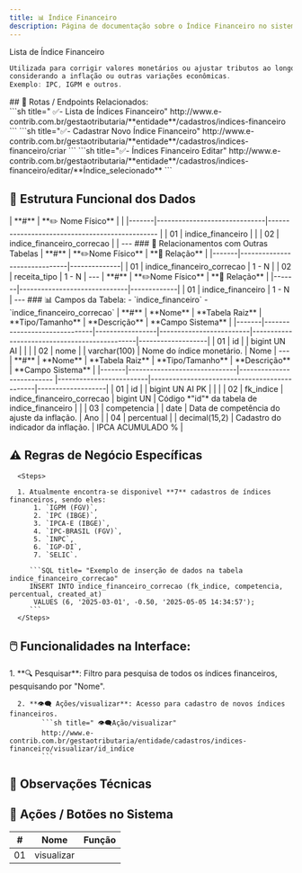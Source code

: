 ```yaml
---
title: 📊 Índice Financeiro
description: Página de documentação sobre o Índice Financeiro no sistema e-Contrib.
---
```



<Aside type="tip" title="Descrição Funcional">

Lista de Índice Financeiro 

```js
Utilizada para corrigir valores monetários ou ajustar tributos ao longo do tempo, 
considerando a inflação ou outras variações econômicas.  
Exemplo: IPC, IGPM e outros.
```
</Aside>
## 🔁 Rotas / Endpoints Relacionados:
<br/>
<Tabs>
  <TabItem label="Lista de Índices Financeiro" icon="setting">
   ```sh title=" ✅- Lista de Índices Financeiro"
   http://www.e-contrib.com.br/gestaotributaria/**entidade**/cadastros/indices-financeiro
   ```
  </TabItem>
  <TabItem label="Cadastrar Novo" icon="add-document">
   ```sh title="✅- Cadastrar Novo Índice Financeiro"
   http://www.e-contrib.com.br/gestaotributaria/**entidade**/cadastros/indices-financeiro/criar
   ```
  </TabItem>
  <TabItem label="Índices Financeiro Editar" icon="pencil">
   ```sh title="✅- Índices Financeiro Editar"
   http://www.e-contrib.com.br/gestaotributaria/**entidade**/cadastros/indices-financeiro/editar/**Índice_selecionado**
   ```
  </TabItem>
</Tabs>

## 🧩 Estrutura Funcional dos Dados

<Card title="Tabelas sobre Indice Financeiro: " type="tip" icon="seti:db">
| **#** | **✏️ Nome Físico**              |                                                |
|-------|------------------------------|----------------------------------------------- |
| 01    | indice_financeiro            |                                                |
| 02    | indice_financeiro_correcao   | <Badge text="Tabela Relacional" size="small" />| 
</Card>
---
### 🔗 Relacionamentos com Outras Tabelas
<Card title="Tabelas Relacionadas - indice_financeiros:" type="tip" icon="seti:db">
| **#** | **✏️Nome Físico**              | **🔁 Relação**  |
|-------|------------------------------|--------------|
| 01    | indice_financeiro_correcao <Badge text="Tabela Relacional" size="small" variant="note" />   | 1 - N        |
| 02    | receita_tipo  <Badge text="Tabela Relacional" size="small" variant="tip" />                | 1 - N        |
</Card>
---
<Card title="Tabelas Dependentes - indice_financeiro_correcao:" type="tip" icon="seti:db">
| **#** | **✏️Nome Físico**             | **🔁 Relação** |
|-------|------------------------------|-------------|
| 01    | indice_financeiro  <Badge text="Tabela dependente" size="small" variant="caution" />           | 1 - N       |
</Card>
---
### 📊 Campos da Tabela:
 -  `indice_financeiro`  
 - `indice_financeiro_correcao`

<Card title="Campos de indice_financeiro:" type="tip" icon="seti:db">
| **#** | **Nome**                     | **Tabela Raiz** | **Tipo/Tamanho**        | **Descrição**                                | **Campo Sistema** |
|-------|------------------------------|-----------------|-------------------------|----------------------------------------------|-------------------|
| 01    | id                           |  <Badge text="🗝️PK" size="small" variant="success" />               | bigint UN AI          |                                              |                   |
| 02    | nome                         |                 | varchar(100)            | Nome do índice monetário.                    | Nome              |
</Card>
---
<Card title="Campos de indice_financeiro_correcao" type="tip" icon="seti:db">
| **#** | **Nome**                     | **Tabela Raiz**            | **Tipo/Tamanho**        | **Descrição**                                | **Campo Sistema** |
|-------|------------------------------|--------------------------  |-------------------------|----------------------------------------------|-------------------|
| 01    | id                           |                            | bigint UN AI PK         |                                              |                   |
| 02    | fk_indice                    | indice_financeiro_correcao | bigint UN               | Código *"id"* da tabela de indice_financeiro |                   |
| 03    | competencia                  |                            | date                    | Data de competência do ajuste da inflação.   | Ano               |
| 04    | percentual                   |                            | decimal(15,2)           | Cadastro do indicador da inflação.           | IPCA ACUMULADO %  |
</Card>

## ⚠️ Regras de Negócio Específicas
      <Steps>

      1. Atualmente encontra-se disponivel **7** cadastros de índices financeiros, sendo eles:
          1. `IGPM (FGV)`,
          2. `IPC (IBGE)`,
          3. `IPCA-E (IBGE)`,
          4. `IPC-BRASIL (FGV)`,
          5. `INPC`,
          6. `IGP-DI`,
          7. `SELIC`.

         ```SQL title= "Exemplo de inserção de dados na tabela indice_financeiro_correcao"
         INSERT INTO indice_financeiro_correcao (fk_indice, competencia, percentual, created_at)
          VALUES (6, '2025-03-01', -0.50, '2025-05-05 14:34:57');
         ```
      </Steps>


## 🖱️ Funcionalidades na Interface:
   <Steps>
      1. **🔍 Pesquisar**: Filtro para pesquisa de todos os índices financeiros, pesquisando por "Nome".
         
      2. **👁️‍🗨️ Ações/visualizar**: Acesso para cadastro de novos índices financeiros.
            ```sh title=" 👁️‍🗨️Ação/visualizar"
            http://www.e-contrib.com.br/gestaotributaria/entidade/cadastros/indices-financeiro/visualizar/id_indice
            ```

   </Steps>


## 📌 Observações Técnicas

## 🧪 Ações / Botões no Sistema

| **#** | **Nome**                     | **Função** |
|-------|------------------------------|------------|
| 01    | visualizar                   |            |


